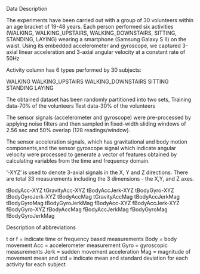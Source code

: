 Data Description

The experiments have been carried out with a group of 30 volunteers within an age bracket of 19-48 years. Each person performed six activities (WALKING, WALKING_UPSTAIRS, WALKING_DOWNSTAIRS, SITTING, STANDING, LAYING) wearing a smartphone (Samsung Galaxy S II) on the waist. Using its embedded accelerometer and gyroscope, we captured 3-axial linear acceleration and 3-axial angular velocity at a constant rate of 50Hz

Activity column has 6 types performed by 30 subjects:

WALKING
WALKING_UPSTAIRS
WALKING_DOWNSTAIRS
SITTING
STANDING
LAYING

The obtained dataset has been randomly partitioned into two sets, 
Training data-70% of the volunteers
Test data-30% of the volunteers 

The sensor signals (accelerometer and gyroscope) were pre-processed by applying noise filters and then sampled in fixed-width sliding windows of 2.56 sec and 50% overlap (128 readings/window).

The sensor acceleration signals, which has gravitational and body motion components,and the sensor gyroscope signal which indicate angular velocity were processed to generate a vector of features  obtained by calculating variables from the time and frequency domain.

‘-XYZ’ is used to denote 3-axial signals in the X, Y and Z directions. There are total 33 measurements including the 3 dimensions - the X,Y, and Z axes.

tBodyAcc-XYZ
tGravityAcc-XYZ
tBodyAccJerk-XYZ
tBodyGyro-XYZ
tBodyGyroJerk-XYZ
tBodyAccMag
tGravityAccMag
tBodyAccJerkMag
tBodyGyroMag
tBodyGyroJerkMag
fBodyAcc-XYZ
fBodyAccJerk-XYZ
fBodyGyro-XYZ
fBodyAccMag
fBodyAccJerkMag
fBodyGyroMag
fBodyGyroJerkMag

Description of abbreviations

t or f = indicate time or frequency based measurements
Body = body movement
Acc = accelerometer measurement
Gyro = gyroscopic measurements
Jerk = sudden movement acceleration
Mag = magnitude of movement
mean and std = indicate mean and standard deviation for each activity for each subject 

